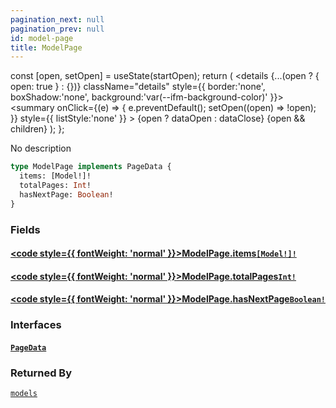 ```yaml
---
pagination_next: null
pagination_prev: null
id: model-page
title: ModelPage
---
```









  const [open, setOpen] = useState(startOpen);
  return (
    <details {...(open ? { open: true } : {})} className="details" style={{ border:'none', boxShadow:'none', background:'var(--ifm-background-color)' }}>
      <summary
        onClick={(e) => {
          e.preventDefault();
          setOpen((open) => !open);
        }}
        style={{ listStyle:'none' }}
      >
      {open ? dataOpen : dataClose}
      </summary>
      {open && children}
    </details>
  );
};








No description


```graphql
type ModelPage implements PageData {
  items: [Model!]!
  totalPages: Int!
  hasNextPage: Boolean!
}
```




### Fields

#### [<code style={{ fontWeight: 'normal' }}>ModelPage.<b>items</b></code>](#)<Bullet />[`[Model!]!`](/types/objects/model) <Badge class="badge badge--secondary" text="non-null"/> <Badge class="badge badge--secondary" text="object"/> 
> 
> 
> 
> 

#### [<code style={{ fontWeight: 'normal' }}>ModelPage.<b>totalPages</b></code>](#)<Bullet />[`Int!`](/types/scalars/int) <Badge class="badge badge--secondary" text="non-null"/> <Badge class="badge badge--secondary" text="scalar"/> 
> 
> 
> 
> 

#### [<code style={{ fontWeight: 'normal' }}>ModelPage.<b>hasNextPage</b></code>](#)<Bullet />[`Boolean!`](/types/scalars/boolean) <Badge class="badge badge--secondary" text="non-null"/> <Badge class="badge badge--secondary" text="scalar"/> 
> 
> 
> 
> 

### Interfaces

#### [`PageData`](/types/interfaces/page-data) <Badge class="badge badge--secondary" text="interface"/> 
> 
> 
> 
> 





### Returned By

[`models`](/api/queries/models)  <Badge class="badge badge--secondary" text="query"/>


